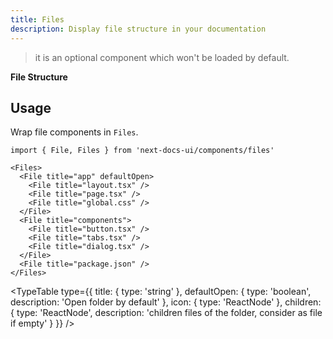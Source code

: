 ```yaml
---
title: Files
description: Display file structure in your documentation
---
```



> it is an optional component which won't be loaded by default.

**File Structure**

<Files>
  <File title="app" defaultOpen>
    <File title="layout.tsx" />
    <File title="page.tsx" />
    <File title="global.css" />
  </File>
  <File title="components">
    <File title="button.tsx" />
    <File title="tabs.tsx" />
    <File title="dialog.tsx" />
  </File>
  <File title="package.json" />
</Files>

## Usage

Wrap file components in `Files`.

```mdx
import { File, Files } from 'next-docs-ui/components/files'

<Files>
  <File title="app" defaultOpen>
    <File title="layout.tsx" />
    <File title="page.tsx" />
    <File title="global.css" />
  </File>
  <File title="components">
    <File title="button.tsx" />
    <File title="tabs.tsx" />
    <File title="dialog.tsx" />
  </File>
  <File title="package.json" />
</Files>
```

<TypeTable
  type={{
    title: { type: 'string' },
    defaultOpen: { type: 'boolean', description: 'Open folder by default' },
    icon: { type: 'ReactNode' },
    children: {
      type: 'ReactNode',
      description: 'children files of the folder, consider as file if empty'
    }
  }}
/>
